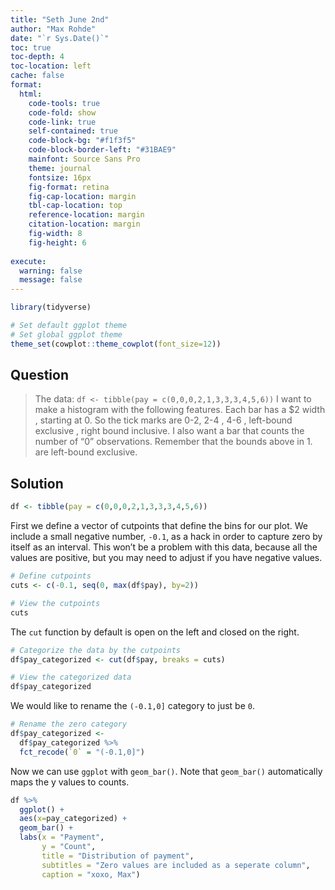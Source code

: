 ```yaml
---
title: "Seth June 2nd"
author: "Max Rohde"
date: "`r Sys.Date()`"
toc: true
toc-depth: 4
toc-location: left
cache: false
format:
  html:
    code-tools: true
    code-fold: show
    code-link: true
    self-contained: true
    code-block-bg: "#f1f3f5"
    code-block-border-left: "#31BAE9"
    mainfont: Source Sans Pro
    theme: journal
    fontsize: 16px
    fig-format: retina
    fig-cap-location: margin
    tbl-cap-location: top
    reference-location: margin
    citation-location: margin
    fig-width: 8
    fig-height: 6
  
execute:
  warning: false
  message: false
---
```


```r
library(tidyverse)

# Set default ggplot theme
# Set global ggplot theme
theme_set(cowplot::theme_cowplot(font_size=12))
```

## Question

> The data: `df <- tibble(pay = c(0,0,0,2,1,3,3,3,4,5,6))` I want to make a histogram with the following features. Each bar has a $2 width , starting at 0. So the tick marks are 0-2, 2-4 , 4-6 , left-bound exclusive , right bound inclusive. I also want a bar that counts the number of “0” observations. Remember that the bounds above in 1. are left-bound exclusive.

## Solution

```r
df <- tibble(pay = c(0,0,0,2,1,3,3,3,4,5,6))
```

First we define a vector of cutpoints that define the bins for our plot. We include a small negative number, `-0.1`, as a hack in order to capture zero by itself as an interval. This won't be a problem with this data, because all the values are positive, but you may need to adjust if you have negative values.

```r
# Define cutpoints
cuts <- c(-0.1, seq(0, max(df$pay), by=2))
```

```r
# View the cutpoints
cuts
```

The `cut` function by default is open on the left and closed on the right.

```r
# Categorize the data by the cutpoints
df$pay_categorized <- cut(df$pay, breaks = cuts) 
```

```r
# View the categorized data
df$pay_categorized
```

We would like to rename the `(-0.1,0]` category to just be `0`.

```r
# Rename the zero category
df$pay_categorized <-
  df$pay_categorized %>%
  fct_recode(`0` = "(-0.1,0]")
```

Now we can use `ggplot` with `geom_bar()`. Note that `geom_bar()` automatically maps the y values to counts.

```r
df %>%
  ggplot() +
  aes(x=pay_categorized) +
  geom_bar() +
  labs(x = "Payment",
       y = "Count",
       title = "Distribution of payment",
       subtitles = "Zero values are included as a seperate column",
       caption = "xoxo, Max")
```


